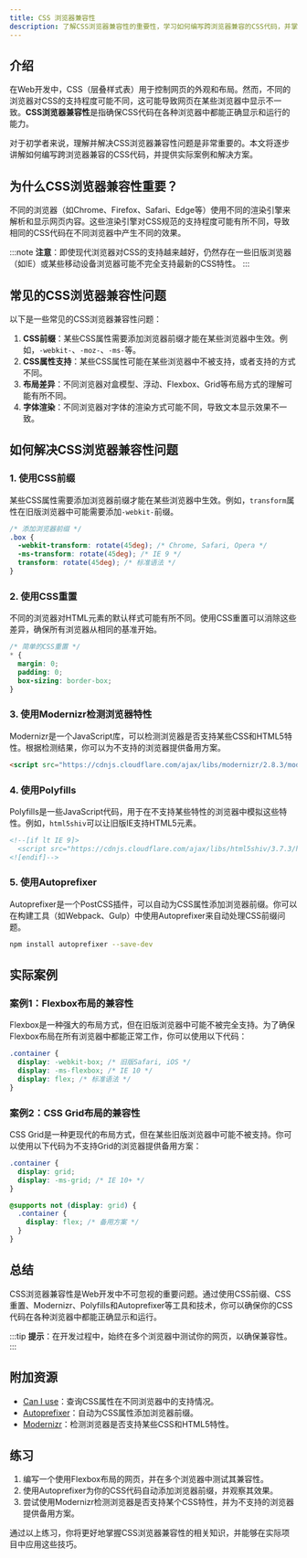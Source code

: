 ```yaml
---
title: CSS 浏览器兼容性
description: 了解CSS浏览器兼容性的重要性，学习如何编写跨浏览器兼容的CSS代码，并掌握解决常见兼容性问题的方法。
---
```


## 介绍

在Web开发中，CSS（层叠样式表）用于控制网页的外观和布局。然而，不同的浏览器对CSS的支持程度可能不同，这可能导致网页在某些浏览器中显示不一致。**CSS浏览器兼容性**是指确保CSS代码在各种浏览器中都能正确显示和运行的能力。

对于初学者来说，理解并解决CSS浏览器兼容性问题是非常重要的。本文将逐步讲解如何编写跨浏览器兼容的CSS代码，并提供实际案例和解决方案。

## 为什么CSS浏览器兼容性重要？

不同的浏览器（如Chrome、Firefox、Safari、Edge等）使用不同的渲染引擎来解析和显示网页内容。这些渲染引擎对CSS规范的支持程度可能有所不同，导致相同的CSS代码在不同浏览器中产生不同的效果。

:::note
**注意**：即使现代浏览器对CSS的支持越来越好，仍然存在一些旧版浏览器（如IE）或某些移动设备浏览器可能不完全支持最新的CSS特性。
:::

## 常见的CSS浏览器兼容性问题

以下是一些常见的CSS浏览器兼容性问题：

1. **CSS前缀**：某些CSS属性需要添加浏览器前缀才能在某些浏览器中生效。例如，`-webkit-`、`-moz-`、`-ms-`等。
2. **CSS属性支持**：某些CSS属性可能在某些浏览器中不被支持，或者支持的方式不同。
3. **布局差异**：不同浏览器对盒模型、浮动、Flexbox、Grid等布局方式的理解可能有所不同。
4. **字体渲染**：不同浏览器对字体的渲染方式可能不同，导致文本显示效果不一致。

## 如何解决CSS浏览器兼容性问题

### 1. 使用CSS前缀

某些CSS属性需要添加浏览器前缀才能在某些浏览器中生效。例如，`transform`属性在旧版浏览器中可能需要添加`-webkit-`前缀。

```css
/* 添加浏览器前缀 */
.box {
  -webkit-transform: rotate(45deg); /* Chrome, Safari, Opera */
  -ms-transform: rotate(45deg); /* IE 9 */
  transform: rotate(45deg); /* 标准语法 */
}
```

### 2. 使用CSS重置

不同的浏览器对HTML元素的默认样式可能有所不同。使用CSS重置可以消除这些差异，确保所有浏览器从相同的基准开始。

```css
/* 简单的CSS重置 */
* {
  margin: 0;
  padding: 0;
  box-sizing: border-box;
}
```

### 3. 使用Modernizr检测浏览器特性

Modernizr是一个JavaScript库，可以检测浏览器是否支持某些CSS和HTML5特性。根据检测结果，你可以为不支持的浏览器提供备用方案。

```html
<script src="https://cdnjs.cloudflare.com/ajax/libs/modernizr/2.8.3/modernizr.min.js"></script>
```

### 4. 使用Polyfills

Polyfills是一些JavaScript代码，用于在不支持某些特性的浏览器中模拟这些特性。例如，`html5shiv`可以让旧版IE支持HTML5元素。

```html
<!--[if lt IE 9]>
  <script src="https://cdnjs.cloudflare.com/ajax/libs/html5shiv/3.7.3/html5shiv.min.js"></script>
<![endif]-->
```

### 5. 使用Autoprefixer

Autoprefixer是一个PostCSS插件，可以自动为CSS属性添加浏览器前缀。你可以在构建工具（如Webpack、Gulp）中使用Autoprefixer来自动处理CSS前缀问题。

```bash
npm install autoprefixer --save-dev
```

## 实际案例

### 案例1：Flexbox布局的兼容性

Flexbox是一种强大的布局方式，但在旧版浏览器中可能不被完全支持。为了确保Flexbox布局在所有浏览器中都能正常工作，你可以使用以下代码：

```css
.container {
  display: -webkit-box; /* 旧版Safari, iOS */
  display: -ms-flexbox; /* IE 10 */
  display: flex; /* 标准语法 */
}
```

### 案例2：CSS Grid布局的兼容性

CSS Grid是一种更现代的布局方式，但在某些旧版浏览器中可能不被支持。你可以使用以下代码为不支持Grid的浏览器提供备用方案：

```css
.container {
  display: grid;
  display: -ms-grid; /* IE 10+ */
}

@supports not (display: grid) {
  .container {
    display: flex; /* 备用方案 */
  }
}
```

## 总结

CSS浏览器兼容性是Web开发中不可忽视的重要问题。通过使用CSS前缀、CSS重置、Modernizr、Polyfills和Autoprefixer等工具和技术，你可以确保你的CSS代码在各种浏览器中都能正确显示和运行。

:::tip
**提示**：在开发过程中，始终在多个浏览器中测试你的网页，以确保兼容性。
:::

## 附加资源

- [Can I use](https://caniuse.com/)：查询CSS属性在不同浏览器中的支持情况。
- [Autoprefixer](https://github.com/postcss/autoprefixer)：自动为CSS属性添加浏览器前缀。
- [Modernizr](https://modernizr.com/)：检测浏览器是否支持某些CSS和HTML5特性。

## 练习

1. 编写一个使用Flexbox布局的网页，并在多个浏览器中测试其兼容性。
2. 使用Autoprefixer为你的CSS代码自动添加浏览器前缀，并观察其效果。
3. 尝试使用Modernizr检测浏览器是否支持某个CSS特性，并为不支持的浏览器提供备用方案。

通过以上练习，你将更好地掌握CSS浏览器兼容性的相关知识，并能够在实际项目中应用这些技巧。